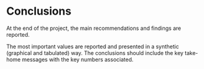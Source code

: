 # Conclusions

At the end of the project, the main recommendations and findings are reported.

The most important values are reported and presented in a synthetic (graphical and tabulated) way. The conclusions should include the key take-home messages with the key numbers associated. 

